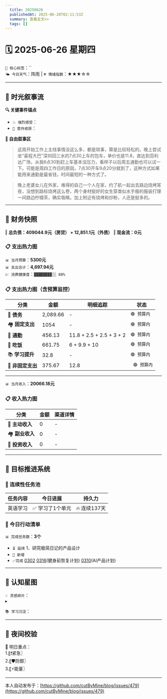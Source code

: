 ```yaml
---
  title: 20250626
  publishedAt: 2025-06-28T02:11:53Z
  summary: 查看全文>>
  tags: []
---
```


# 🗓️ 2025-06-26 星期四  
`🔑 核心标签`：``  
`🌤️ 今日天气`：阵雨 | `💗 情绪指数`：★★★☆☆   

---


## 🌊 **时光叙事流**
**🔍 关键事件锚点**  
- `💥 强烈感受`：                    
- `🎉 意外收获`：         

**📖 自由叙事区**  
> 这周开始工作上主线事情没这么多，都是琐事，算是比较轻松的。晚上尝试坐“喜程大巴”深圳回三水的7点30上车的包车，单价也是11.8，直达到百利达广场，从我6点30到赶上车基本没压力，看样子以后周五通勤也可以试一下。可能是周四工作日的原因，7点30开车9点20分就到了，这种方式如果能用来通勤是最省钱，时间最短的一种方式了。

> 晚上老婆女儿在外家，难得的自己一个人在家，约了航一起出去路边烧烤宵夜，没想到路标烧烤这么卷，两个身材挺好的女生穿类似水手服的服装打理一间路边柠檬茶，确实吸睛。加上附近有烧烤和炒粉，人还是挺多的。
---

## 💸 **财务快照**
‖ **总负债：409044.9元（房贷） + 12,851.1元（外债）**
‖ **现金流：0元**

### 📋 支出热力图

`📊 当月预算`：**5300元**  
`📊 支出合计`：**4,697.94元**  
`💹 消费健康度`：`▓▓▓▓▓▓▓▓░░ 88%`  
### 📋 支出热力图（含预算监控）
| 分类         | 金额    | 明细追踪                  | 状态           |
|--------------|---------|---------------------------|----------------|
| 🏦 **债务**    | 2,089.66   | -    | `🟢 预算内`   |
| 🏘️ **固定支出** | 1054     |  -  | `🟢 预算内`     |
| 🚌 **通勤**     | 456.13   | 11.8 + 2.5 + 2.5 + 3 + 2   | `🟢 预算内`     |
| 🍜 **吃饭**     | 661.75  | 6 + 9.9 + 10 | `🟢 预算内`   |
| 📚 **学习提升** | 32.8      | -     | `🟢 预算内`     |
| 🎲 **非固定支出** | 375.67     |  12.8  | ` 🟢 预算内`  |
---

`📊 当月收入`：**20066.18元**  

### 📋 收入热力图
| 分类         | 金额    | 渠道详情             |
|--------------|---------|-------------------------|
| 🏦 **主动收入**  | 0                | -        |
| 🏘️ **副业收入**  | 0                | -        |
| 🚌 **投资收入**  | 0                | -        |



---

## 🎯 **目标推进系统**

### 🔄 连续性任务池
| 任务内容                | 今日进展          | 持久力     |
|-------------------------|-------------------|------------|
| 英语学习         | ✅ 学习了1个单元 | 🔥 连续137天  |



### 📌 今日行动清单

`📊 完成任务数`：**3个**  
- `⏳ 延续` 1、研究极简日记的产品设计             
- `🚩 新增`   
- `✅完成` [0302](note://WEB9685e40ae7a6464db1196641a1ffd0ee)   [0316](note://WEBc1fcc89ec3e741538b703e8017b38c9f)(健身前恢复计划)  [0310](note://WEBfc89f9187c014fbe9fab88e2d09b4bde)(AI产品计划)


---

## 🌌 **认知星图**
`💡 灵感碎片`：  
▸ 


`📚 学习沉淀`：  
>    

---

## 🌃 夜间校验

🚀 明日重点：  
1.〖❗紧急〗  
2.〖🛡️防御〗  
3.〖⚡能量〗

---
本人自动发布于：[https://github.com/cutByMine/blog/issues/479](https://github.com/cutByMine/blog/issues/479)

